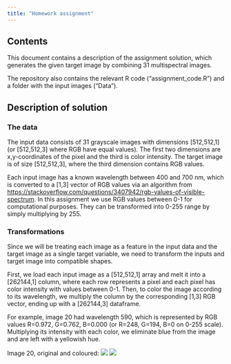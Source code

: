 ```yaml
---
title: "Homework assignment"
---
```


## Contents 

This document contains a description of the assignment solution, which generates the given target image by combining 31 multispectral images.

The repository also contains the relevant R code ("assignment_code.R") and a folder with the input images ("Data").

## Description of solution

### The data

The input data consists of 31 grayscale images with dimensions [512,512,1] (or [512,512,3] where RGB have equal values). The first two dimensions are x,y-coordinates of the pixel and the third is color intensity. The target image is of size [512,512,3], where the third dimension contains RGB values.

Each input image has a known wavelength between 400 and 700 nm, which is converted to a [1,3] vector of RGB values via an algorithm from <https://stackoverflow.com/questions/3407942/rgb-values-of-visible-spectrum>. In this assignment we use RGB values between 0-1 for computational purposes. They can be transformed into 0-255 range by simply multiplying by 255.

### Transformations 

Since we will be treating each image as a feature in the input data and the target image as a single target variable, we need to transform the inputs and target image into compatible shapes. 

First, we load each input image as a [512,512,1] array and melt it into a [262144,1] column, where each row represents a pixel and each pixel has color intensity with values between 0-1. Then, to color the image according to its wavelength, we multiply the column by the corresponding [1,3] RGB vector, ending up with a [262144,3] dataframe.  

For example, image 20 had wavelength 590, which is represented by RGB values R=0.972, G=0.762, B=0.000 (or R=248, G=194, B=0 on 0-255 scale). Multiplying its intensity with each color, we eliminate blue from the image and are left with a yellowish hue. 

Image 20, original and coloured:
![](Other/img20.png) ![](Other/img20_col.png)
